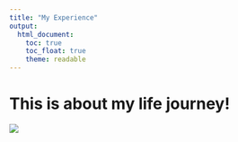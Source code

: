 ```yaml
---
title: "My Experience"
output: 
  html_document:
    toc: true
    toc_float: true
    theme: readable
---
```


# This is about my life journey!

![](images/1977.JPG)

  


